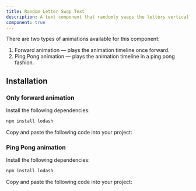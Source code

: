 ```yaml
---
title: Random Letter Swap Text
description: A text component that randomly swaps the letters vertically on hover.
component: true
---
```


<ComponentPreview name="random-letter-swap-demo" />

There are two types of animations available for this component:

1. Forward animation — plays the animation timeline once forward.
2. Ping Pong animation — plays the animation timeline in a ping pong fashion. 

## Installation

### Only forward animation

<Steps>

<Step>Install the following dependencies:</Step>

```bash
npm install lodash
```

<Step>Copy and paste the following code into your project:</Step>

<ComponentSource name="random-letter-swap-forward-anim" />

</Steps>

### Ping Pong animation

<Steps>

<Step>Install the following dependencies:</Step>

```bash
npm install lodash
```

<Step>Copy and paste the following code into your project:</Step>

<ComponentSource name="random-letter-swap-pingpong-anim" />

</Steps>






